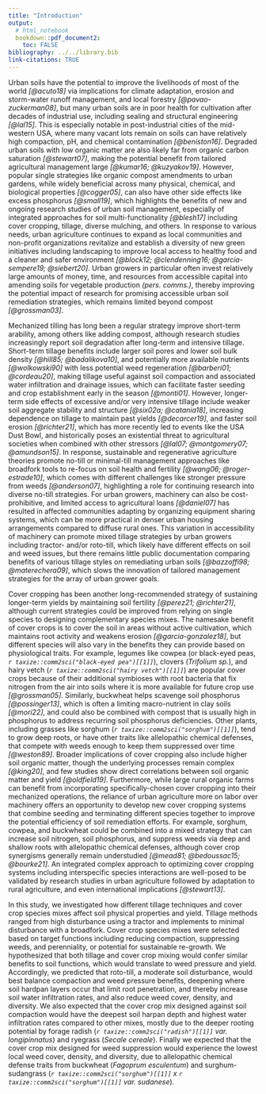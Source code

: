 ```yaml
---
title: "Introduction"
output: 
  # html_notebook
  bookdown::pdf_document2: 
    toc: FALSE
bibliography: ../../library.bib
link-citations: TRUE
---
```



<!-- # Outline -->

<!-- - urban soils -->
<!-- - tilling -->
<!-- - cover cropping [mixes] -->
<!-- - this study -->


Urban soils have the potential to improve the livelihoods of most of the world *[@acuto18]* via implications for climate adaptation, erosion and storm-water runoff management, and local forestry *[@pavao-zuckerman08]*, but many urban soils are in poor health for cultivation after decades of industrial use, including sealing and structural engineering *[@lal15]*.
This is especially notable in post-industrial cities of the mid-western USA, where many vacant lots remain on soils can have relatively high compaction, pH, and chemical contamination *[@beniston16]*.
Degraded urban soils with low organic matter are also likely far from organic carbon saturation *[@stewart07]*, making the potential benefit from tailored agricultural management large *[@kumar16; @kuzyakov19]*.
However, popular single strategies like organic compost amendments to urban gardens, while widely beneficial across many physical, chemical, and biological properties *[@cogger05]*, can also have other side effects like excess phosphorus *[@small19]*, which highlights the benefits of new and ongoing research studies of urban soil management, especially of integrated approaches for soil multi-functionality *[@blesh17]* including cover cropping, tillage, diverse mulching, and others.
In response to various needs, urban agriculture continues to expand as local communities and non-profit organizations revitalize and establish a diversity of new green initiatives including landscaping to improve local access to healthy food and a cleaner and safer environment *[@block12; @clendenning16; @garcia-sempere19; @siebert20]*. 
Urban growers in particular often invest relatively large amounts of money, time, and resources from accessible capital into amending soils for vegetable production *(pers. comms.)*, 
thereby improving the potential impact of research for promising accessible urban soil remediation strategies, which remains limited beyond compost *[@grossman03]*.

Mechanized tilling has long been a regular strategy improve short-term arability, among others like adding compost, although research studies increasingly report soil degradation after long-term and intensive tillage.
Short-term tillage benefits include larger soil pores and lower soil bulk density *[@hill85; @badalikova10]*, and potentially more available nutrients *[@wolkowski90]* with less potential weed regeneration *[@barberi01; @cordeau20]*, making tillage useful against soil compaction and associated water infiltration and drainage issues, which can facilitate faster seeding and crop establishment early in the season *[@monti01]*.
However, longer-term side effects of excessive and/or very intensive tillage include weaker soil aggregate stability and structure *[@six02a; @catania18]*, increasing dependence on tillage to maintain past yields *[@decarcer19]*, and faster soil erosion *[@richter21]*, which has more recently led to events like the USA Dust Bowl, and historically poses an existential threat to agricultural societies when combined with other stressors *[@lal07; @montgomery07; @amundson15]*.
In response, sustainable and regenerative agriculture theories promote no-till or minimal-till management approaches like broadfork tools to re-focus on soil health and fertility *[@wang06; @roger-estrade10]*, which comes with different challenges like stronger pressure from weeds *[@anderson07]*, highlighting a role for continuing research into diverse no-till strategies.
For urban growers, machinery can also be cost-prohibitive, and limited access to agricultural loans *[@daniel07]* has resulted in affected communities adapting by organizing equipment sharing systems, which can be more practical in denser urban housing arrangements compared to diffuse rural ones.
This variation in accessibility of machinery can promote mixed tillage strategies by urban growers including tractor- and/or roto-till, which likely have different effects on soil and weed issues, but there remains little public documentation comparing benefits of various tillage styles on remediating urban soils *[@bazzoffi98; @materechera09]*, which slows the innovation of tailored management strategies for the array of urban grower goals.

Cover cropping has been another long-recommended strategy of sustaining longer-term yields by maintaining soil fertility *[@perez21; @richter21]*, although current strategies could be improved from relying on single species to designing complementary species mixes.
The namesake benefit of cover crops is to cover the soil in areas without active cultivation, which maintains root activity and weakens erosion *[@garcia-gonzalez18]*, but different species will also vary in the benefits they can provide based on physiological traits.
For example, legumes like cowpea (or black-eyed peas, *`r taxize::comm2sci("black-eyed pea")[[1]]`*), clovers (*Trifolium sp.*), and hairy vetch (*`r taxize::comm2sci("hairy vetch")[[1]]`*) are popular cover crops because of their additional symbioses with root bacteria that fix nitrogen from the air into soils where it is more available for future crop use *[@grossman05]*.
Similarly, buckwheat helps scavenge soil phosphorus *[@possinger13]*, which is often a limiting macro-nutrient in clay soils *[@mori22]*, and could also be combined with compost that is usually high in phosphorus to address recurring soil phosphorus deficiencies.
Other plants, including grasses like sorghum (*`r taxize::comm2sci("sorghum")[[1]]`*), tend to grow deep roots, or have other traits like allelopathic chemical defenses, that compete with weeds enough to keep them suppressed over time *[@weston89]*.
Broader implications of cover cropping also include higher soil organic matter, though the underlying processes remain complex *[@king20]*, and few studies show direct correlations between soil organic matter and yield *[@oldfield19]*.
Furthermore, while large rural organic farms can benefit from incorporating specifically-chosen cover cropping into their mechanized operations, the reliance of urban agriculture more on labor over machinery offers an opportunity to develop new cover cropping systems that combine seeding and terminating different species together to improve the potential efficiency of soil remediation efforts.
For example, sorghum, cowpea, and buckwheat could be combined into a mixed strategy that can increase soil nitrogen, soil phosphorus, and suppress weeds via deep and shallow roots with allelopathic chemical defenses, although cover crop synergisms generally remain understudied *[@mead81; @bedoussac15; @bourke21]*.
An integrated complex approach to optimizing cover cropping systems including interspecific species interactions are well-posed to be validated by research studies in urban agriculture followed by adaptation to rural agriculture, and even international implications *[@stewart13]*.

In this study, we investigated how different tillage techniques and cover crop species mixes affect soil physical properties and yield.
Tillage methods ranged from high disturbance using a tractor and implements to minimal disturbance with a broadfork. 
Cover crop species mixes were selected based on target functions including reducing compaction, suppressing weeds, and perenniality, or potential for sustainable re-growth. 
We hypothesized that both tillage and cover crop mixing would confer similar benefits to soil functions, which would translate to weed pressure and yield.
Accordingly, we predicted that roto-till, a moderate soil disturbance, would best balance compaction and weed pressure benefits, deepening where soil hardpan layers occur that limit root penetration, and thereby increase soil water infiltration rates, and also reduce weed cover, density, and diversity. 
We also expected that the cover crop mix designed against soil compaction would have the deepest soil harpan depth and highest water infiltration rates compared to other mixes, mostly due to the deeper rooting potential by forage radish (*`r taxize::comm2sci("radish")[[1]]` var. longipinnatus*) and ryegrass (*Secale cereale*).
Finally we expected that the cover crop mix designed for weed suppression would experience the lowest local weed cover, density, and diversity, due to allelopathic chemical defense traits from buckwheat (*Fagoprum esculentum*) and surghum-sudangrass (*`r taxize::comm2sci("sorghum")[[1]]` x `r taxize::comm2sci("sorghum")[[1]]` var. sudanese*).
